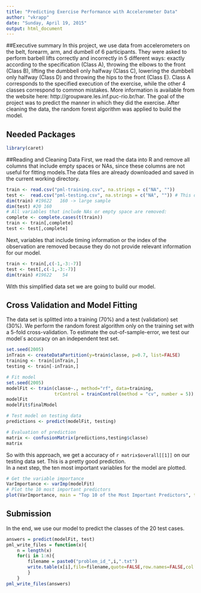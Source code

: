 ```yaml
---
title: "Predicting Exercise Performance with Accelerometer Data"
author: "vkrapp"
date: "Sunday, April 19, 2015"
output: html_document
---
```



##Executive summary
In this project, we use data from accelerometers on the belt, forearm, arm, and dumbell of 6 participants. They were asked to perform barbell lifts correctly and incorrectly in 5 different ways: exactly according to the specification (Class A), throwing the elbows to the front (Class B), lifting the dumbbell only halfway (Class C), lowering the dumbbell only halfway (Class D) and throwing the hips to the front (Class E).
Class A corresponds to the specified execution of the exercise, while the other 4 classes correspond to common mistakes. More information is available from the website here: http://groupware.les.inf.puc-rio.br/har. The goal of the project was to predict the manner in which they did the exercise. 
After cleaning the data, the random forest algorithm was applied to build the model.

## Needed Packages
``` r
library(caret)
```

##Reading and Cleaning Data
First, we read the data into R and remove all columns that include empty spaces or NAs, since these columns are not useful for fitting models.The data files are already downloaded and saved in the current working directory.
``` r
train <- read.csv("pml-training.csv", na.strings = c("NA", ""))
test <-  read.csv("pml-testing.csv", na.strings = c("NA", "")) # This data set is for the submission
dim(train) #19622   160 -> large sample
dim(test) #20 160
# All variables that include NAs or empty space are removed:
complete <- complete.cases(t(train))
train <- train[,complete]
test <- test[,complete]                   
```
Next, variables that include timing information or the index of the observation are removed because they do not provide relevant information for our model.  
``` r
train <- train[,c(-1,-3:-7)]
test <- test[,c(-1,-3:-7)]
dim(train) #19622    54
```
With this simplified data set we are going to build our model.

## Cross Validation and Model Fitting
The data set is splitted into a training (70%) and a test (validation) set (30%). We perform the random forest algorithm only on the training set with a 5-fold cross-validation. To estimate the out-of-sample-error, we test our model`s accuracy on an independent test set. 
``` r
set.seed(2005)
inTrain <- createDataPartition(y=train$classe, p=0.7, list=FALSE)
training <- train[inTrain,]
testing <- train[-inTrain,]

# Fit model
set.seed(2005)
modelFit <- train(classe~., method="rf", data=training, 
                  trControl = trainControl(method = "cv", number = 5))
modelFit
modelFit$finalModel

# Test model on testing data
predictions <- predict(modelFit, testing)

# Evaluation of prediction
matrix <- confusionMatrix(predictions,testing$classe)
matrix
```

So with this approach, we get a accuracy of `r matrix$overall[[1]]` on our testing data set. This is a pretty good prediction.   
In a next step, the ten most important variables for the model are plotted.
```r
# Get the variable importance
VarImportance <- varImp(modelFit)
# Plot the 10 most important predictors
plot(VarImportance, main = "Top 10 of the Most Important Predictors", top = 10)

```

## Submission
In the end, we use our model to predict the classes of the 20 test cases.
``` r
answers = predict(modelFit, test)
pml_write_files = function(x){
    n = length(x)
    for(i in 1:n){
        filename = paste0("problem_id_",i,".txt")
        write.table(x[i],file=filename,quote=FALSE,row.names=FALSE,col.names=FALSE)
        }
    }
pml_write_files(answers)
```
